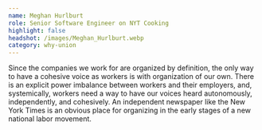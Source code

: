 ```yaml
---
name: Meghan Hurlburt
role: Senior Software Engineer on NYT Cooking
highlight: false
headshot: /images/Meghan_Hurlburt.webp
category: why-union
---
```

Since the companies we work for are organized by definition, the only way to have a cohesive voice as workers is with organization of our own. There is an explicit power imbalance between workers and their employers, and, systemically, workers need a way to have our voices heard autonomously, independently, and cohesively. An independent newspaper like the New York Times is an obvious place for organizing in the early stages of a new national labor movement.